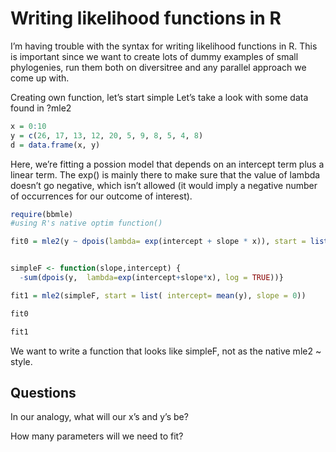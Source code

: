 Writing likelihood functions in R
========================================================

I'm having trouble with the syntax for writing likelihood functions in R. This is important since we want to create lots of dummy examples of small phylogenies, run them both on diversitree and any parallel approach we come up with.

Creating own function, let's start simple
Let’s take a look with some data found in ?mle2

```r
x = 0:10
y = c(26, 17, 13, 12, 20, 5, 9, 8, 5, 4, 8)
d = data.frame(x, y)
```

Here, we’re fitting a possion model that depends on an intercept term plus a linear term. The exp() is mainly there to make sure that the value of lambda doesn’t go negative, which isn’t allowed (it would imply a negative number of occurrences for our outcome of interest).

```r
require(bbmle)
#using R's native optim function()

fit0 = mle2(y ~ dpois(lambda= exp(intercept + slope * x)), start = list(intercept = mean(y), slope = 0), data = d)


simpleF <- function(slope,intercept) {
  -sum(dpois(y,  lambda=exp(intercept+slope*x), log = TRUE))}

fit1 = mle2(simpleF, start = list( intercept= mean(y), slope = 0))

fit0

fit1
```

We want to write a function that looks like simpleF, not as the native mle2 ~ style. 

Questions
----------

In our analogy, what will our x's and y's be? 

How many parameters will we need to fit?

